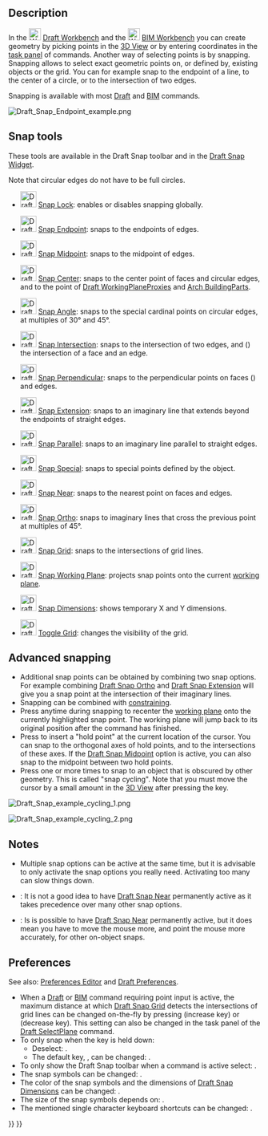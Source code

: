 <languages/>
<translate>

<!--T:15-->
{{Docnav
|[[Draft_Snap_Widget|Snap Widget]]
|[[Draft_Constrain|Constrain]]
|[[Draft_Workbench|Draft]]
|IconL=
|IconR=
|IconC=Workbench_Draft.svg
}}

</translate>
{{TOCright}}
<translate>

== Description == <!--T:6-->

<!--T:1-->
In the [[Image:Workbench_Draft.svg|24px]] [[Draft_Workbench|Draft Workbench]] and the [[Image:Workbench_BIM.svg|24px]] [[BIM_Workbench|BIM Workbench]] you can create geometry by picking points in the [[3D_View|3D View]] or by entering coordinates in the [[Task_panel|task panel]] of commands. Another way of selecting points is by snapping. Snapping allows to select exact geometric points on, or defined by, existing objects or the grid. You can for example snap to the endpoint of a line, to the center of a circle, or to the intersection of two edges.

<!--T:9-->
Snapping is available with most [[Draft_Workbench|Draft]] and [[BIM_Workbench|BIM]] commands.

</translate>
[[Image:Draft_Snap_Endpoint_example.png]]
<translate>
<!--T:2-->
{{Caption|Snapping to the endpoint of an edge}}

== Snap tools == <!--T:22-->

<!--T:23-->
These tools are available in the Draft Snap toolbar and in the [[Draft_Snap_Widget|Draft Snap Widget]].

<!--T:24-->
Note that circular edges do not have to be full circles.

<!--T:19-->
* [[Image:Draft_Snap_Lock.svg|32px]] [[Draft_Snap_Lock|Snap Lock]]: enables or disables snapping globally.

<!--T:25-->
* [[Image:Draft_Snap_Endpoint.svg|32px]] [[Draft_Snap_Endpoint|Snap Endpoint]]: snaps to the endpoints of edges.

<!--T:26-->
* [[Image:Draft_Snap_Midpoint.svg|32px]] [[Draft_Snap_Midpoint|Snap Midpoint]]: snaps to the midpoint of edges.

<!--T:27-->
* [[Image:Draft_Snap_Center.svg|32px]] [[Draft_Snap_Center|Snap Center]]: snaps to the center point of faces and circular edges, and to the {{PropertyData|Placement}} point of [[Draft_WorkingPlaneProxy|Draft WorkingPlaneProxies]] and [[Arch_BuildingPart|Arch BuildingParts]].

<!--T:28-->
* [[Image:Draft_Snap_Angle.svg|32px]] [[Draft_Snap_Angle|Snap Angle]]: snaps to the special cardinal points on circular edges, at multiples of 30° and 45°.

<!--T:29-->
* [[Image:Draft_Snap_Intersection.svg|32px]] [[Draft_Snap_Intersection|Snap Intersection]]: snaps to the intersection of two edges, and ({{Version|1.1}}) the intersection of a face and an edge.

<!--T:30-->
* [[Image:Draft_Snap_Perpendicular.svg|32px]] [[Draft_Snap_Perpendicular|Snap Perpendicular]]: snaps to the perpendicular points on faces ({{Version|0.21}}) and edges.

<!--T:31-->
* [[Image:Draft_Snap_Extension.svg|32px]] [[Draft_Snap_Extension|Snap Extension]]: snaps to an imaginary line that extends beyond the endpoints of straight edges.

<!--T:32-->
* [[Image:Draft_Snap_Parallel.svg|32px]] [[Draft_Snap_Parallel|Snap Parallel]]: snaps to an imaginary line parallel to straight edges.

<!--T:33-->
* [[Image:Draft_Snap_Special.svg|32px]] [[Draft_Snap_Special|Snap Special]]: snaps to special points defined by the object.

<!--T:34-->
* [[Image:Draft_Snap_Near.svg|32px]] [[Draft_Snap_Near|Snap Near]]: snaps to the nearest point on faces and edges.

<!--T:35-->
* [[Image:Draft_Snap_Ortho.svg|32px]] [[Draft_Snap_Ortho|Snap Ortho]]: snaps to imaginary lines that cross the previous point at multiples of 45°.

<!--T:36-->
* [[Image:Draft_Snap_Grid.svg|32px]] [[Draft_Snap_Grid|Snap Grid]]: snaps to the intersections of grid lines.

<!--T:37-->
* [[Image:Draft_Snap_WorkingPlane.svg|32px]] [[Draft_Snap_WorkingPlane|Snap Working Plane]]: projects snap points onto the current [[Draft_SelectPlane|working plane]].

<!--T:38-->
* [[Image:Draft_Snap_Dimensions.svg|32px]] [[Draft_Snap_Dimensions|Snap Dimensions]]: shows temporary X and Y dimensions.

<!--T:39-->
* [[Image:Draft_ToggleGrid.svg|32px]] [[Draft_ToggleGrid|Toggle Grid]]: changes the visibility of the grid.

== Advanced snapping == <!--T:11-->

<!--T:12-->
* Additional snap points can be obtained by combining two snap options. For example combining [[Draft_Snap_Ortho|Draft Snap Ortho]] and [[Draft_Snap_Extension|Draft Snap Extension]] will give you a snap point at the intersection of their imaginary lines.
* Snapping can be combined with [[Draft_Constrain|constraining]].
* Press {{KEY|D}} anytime during snapping to recenter the [[Draft_Snap_WorkingPlane|working plane]] onto the currently highlighted snap point. The working plane will jump back to its original position after the command has finished. {{Version|1.1}}
* Press {{KEY|Q}} to insert a "hold point" at the current location of the cursor. You can snap to the orthogonal axes of hold points, and to the intersections of these axes. If the [[Draft_Snap_Midpoint|Draft Snap Midpoint]] option is active, you can also snap to the midpoint between two hold points.
* Press {{KEY|`}} one or more times to snap to an object that is obscured by other geometry. This is called "snap cycling". Note that you must move the cursor by a small amount in the [[3D_View|3D View]] after pressing the key.

</translate>
[[Image:Draft_Snap_example_cycling_1.png]]
<translate>
<!--T:40-->
{{Caption|Snap cycling 1: The red rectangle was created first therefore it has snap priority. Without snap cycling you cannot snap to the green rectangle where it is overlapped by the red rectangle.}}

</translate>
[[Image:Draft_Snap_example_cycling_2.png]]
<translate>
<!--T:41-->
{{Caption|Snap cycling 2: After using the snap cycle key once the green rectangle receives snap priority. Snapping to the midpoint of the overlapped green edge is now possible.}}

== Notes == <!--T:21-->

<!--T:10-->
* Multiple snap options can be active at the same time, but it is advisable to only activate the snap options you really need. Activating too many can slow things down.
* {{VersionMinus|1.0}}: It is not a good idea to have [[Draft_Snap_Near|Draft Snap Near]] permanently active as it takes precedence over many other snap options.
* {{Version|1.1}}: Is is possible to have [[Draft_Snap_Near|Draft Snap Near]] permanently active, but it does mean you have to move the mouse more, and point the mouse more accurately, for other on-object snaps.

== Preferences == <!--T:18-->

<!--T:42-->
See also: [[Preferences_Editor|Preferences Editor]] and [[Draft_Preferences|Draft Preferences]].

<!--T:4-->
* When a [[Draft_Workbench|Draft]] or [[BIM_Workbench|BIM]] command requiring point input is active, the maximum distance at which [[Draft_Snap_Grid|Draft Snap Grid]] detects the intersections of grid lines can be changed on-the-fly by pressing {{KEY|P}} (increase key) or {{KEY|M}} (decrease key). This setting can also be changed in the task panel of the [[Draft_SelectPlane|Draft SelectPlane]] command.
* To only snap when the {{MenuCommand|Snap modifier}} key is held down:
** Deselect: {{MenuCommand|Edit → Preferences → Draft → Grid and Snapping → Always snap}}.
** The default {{MenuCommand|Snap modifier}} key, {{KEY|Ctrl}}, can be changed: {{MenuCommand|Edit → Preferences → Draft → Grid and Snapping → Snap modifier}}.
* To only show the Draft Snap toolbar when a command is active select: {{MenuCommand|Edit → Preferences → Draft → Interface → Only show the Draft Snap toolbar during commands}}. {{Version|1.0}}
* The snap symbols can be changed: {{MenuCommand|Edit → Preferences → Draft → Grid and Snapping → Snap symbol style}}.
* The color of the snap symbols and the dimensions of [[Draft_Snap_Dimensions|Draft Snap Dimensions]] can be changed: {{MenuCommand|Edit → Preferences → Draft → Grid and Snapping → Snap symbol color}}.
* The size of the snap symbols depends on: {{MenuCommand|Edit → Preferences → Display → 3D View → Marker size}}. {{Version|1.0}}
* The mentioned single character keyboard shortcuts can be changed: {{MenuCommand|Edit → Preferences → Draft → Interface → In-Command Shortcuts}}.


<!--T:5-->
{{Docnav
|[[Draft_Snap_Widget|Snap Widget]]
|[[Draft_Constrain|Constrain]]
|[[Draft_Workbench|Draft]]
|IconL=
|IconR=
|IconC=Workbench_Draft.svg
}}

</translate>
{{Draft Tools navi{{#translation:}}}}
{{Userdocnavi{{#translation:}}}}